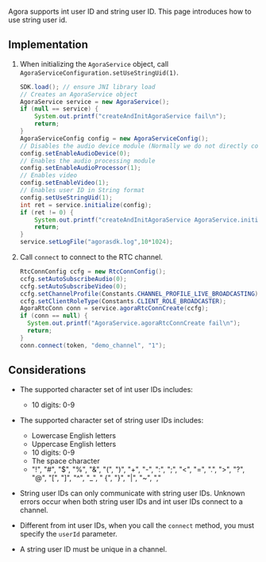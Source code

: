 
<PlatformWrapper platform="linux-java">

Agora <Vpd k="NAME" /> supports int user ID and string user ID. This page introduces how to use string user id.

## Implementation

1. When initializing the `AgoraService` object, call `AgoraServiceConfiguration.setUseStringUid(1)`.

    ```java
    SDK.load(); // ensure JNI library load
    // Creates an AgoraService object
    AgoraService service = new AgoraService();
    if (null == service) {
        System.out.printf("createAndInitAgoraService fail\n");
        return;
    }
    AgoraServiceConfig config = new AgoraServiceConfig();
    // Disables the audio device module (Normally we do not directly connect audio capture or playback devices to a server)
    config.setEnableAudioDevice(0);
    // Enables the audio processing module
    config.setEnableAudioProcessor(1);
    // Enables video
    config.setEnableVideo(1);
    // Enables user ID in String format
    config.setUseStringUid(1);
    int ret = service.initialize(config);
    if (ret != 0) {
        System.out.printf("createAndInitAgoraService AgoraService.initialize fail ret=%d\n", ret);
        return;
    }
    service.setLogFile("agorasdk.log",10*1024);
    ```

2. Call `connect` to connect to the RTC channel.

    ```java
    RtcConnConfig ccfg = new RtcConnConfig();
    ccfg.setAutoSubscribeAudio(0);
    ccfg.setAutoSubscribeVideo(0);
    ccfg.setChannelProfile(Constants.CHANNEL_PROFILE_LIVE_BROADCASTING);
    ccfg.setClientRoleType(Constants.CLIENT_ROLE_BROADCASTER);
    AgoraRtcConn conn = service.agoraRtcConnCreate(ccfg);
    if (conn == null) {
      System.out.printf("AgoraService.agoraRtcConnCreate fail\n");
      return;
    }
    conn.connect(token, "demo_channel", "1");
    ```

## Considerations

- The supported character set of int user IDs includes:

  - 10 digits: 0-9

- The supported character set of string user IDs includes:

  - Lowercase English letters
  - Uppercase English letters
  - 10 digits: 0-9
  - The space character
  - "!", "#", "$", "%", "&", "(", ")", "+", "-", ":", ";", "\<", "=", ".", ">", "?", "@", "[", "]", "^", "_", " {", "}", "|", "~", ","

- String user IDs can only communicate with string user IDs. Unknown errors occur when both string user IDs and int user IDs connect to a channel.

- Different from int user IDs, when you call the `connect` method, you must specify the `userId` parameter. 

- A string user ID must be unique in a channel.

</PlatformWrapper>